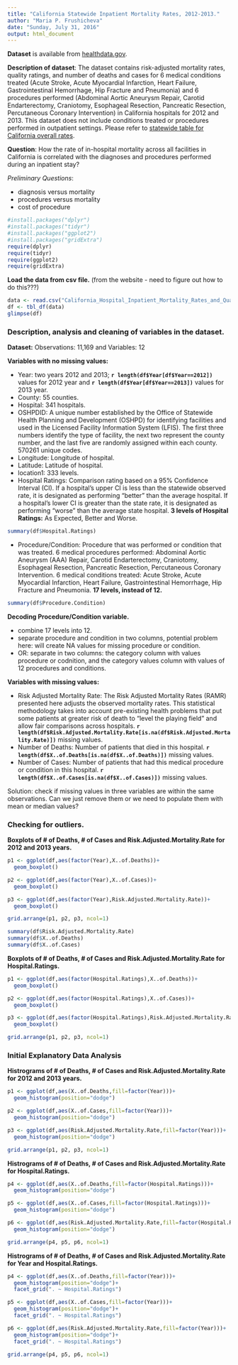---
title: "California Statewide Inpatient Mortality Rates, 2012-2013."
author: "Maria P. Frushicheva"
date: "Sunday, July 31, 2016"
output: html_document
---
__Dataset__ is available from [healthdata.gov](http://www.healthdata.gov/dataset/california-statewide-inpatient-mortality-rates-2012-2013). 

__Description of dataset__: The dataset contains risk-adjusted mortality rates, quality ratings, and number of deaths and cases for 6 medical conditions treated (Acute Stroke, Acute Myocardial Infarction, Heart Failure, Gastrointestinal Hemorrhage, Hip Fracture and Pneumonia) and 6 procedures performed (Abdominal Aortic Aneurysm Repair, Carotid Endarterectomy, Craniotomy, Esophageal Resection, Pancreatic Resection, Percutaneous Coronary Intervention) in California hospitals for 2012 and 2013. This dataset does not include conditions treated or procedures performed in outpatient settings. Please refer to [statewide table for California overall rates](https://chhs.data.ca.gov/Healthcare/California-Statewide-Inpatient-Mortality-Rates-201/nmyg-79m3). 

__Question__: How the rate of in-hospital mortality across all facilities in California is correlated with the diagnoses and procedures performed during an inpatient stay? 

_Preliminary Questions_: 

- diagnosis versus mortality
- procedures versus mortality
- cost of procedure 

```{r,warning=FALSE,echo=FALSE}
#install.packages("dplyr")
#install.packages("tidyr")
#install.packages("ggplot2")
#install.packages("gridExtra")
require(dplyr)
require(tidyr)
require(ggplot2)
require(gridExtra)
```

__Load the data from csv file.__ (from the website - need to figure out how to do this???)
```{r}
data <- read.csv("California_Hospital_Inpatient_Mortality_Rates_and_Quality_Ratings__2012-2013.csv",sep=",",header=TRUE)
df <- tbl_df(data)
glimpse(df)
```

### Description, analysis and cleaning of variables in the dataset.   

__Dataset:__ Observations: 11,169 and Variables: 12

__Variables with no missing values:__

- Year: two years 2012 and 2013; __`r length(df$Year[df$Year==2012])`__ values for 2012 year and __`r length(df$Year[df$Year==2013])`__ values for 2013 year. 
- County: 55 counties.
- Hospital: 341 hospitals. 
- OSHPDID: A unique number established by the Office of Statewide Health Planning and Development (OSHPD) for identifying facilities and used in the Licensed Facility Information System (LFIS). The first three numbers identify the type of facility, the next two represent the county number, and the last five are randomly assigned within each county. 570261 unique codes. 
- Longitude: Longitude of hospital. 
- Latitude: Latitude of hospital.
- location1: 333 levels. 
- Hospital Ratings: Comparison rating based on a 95% Confidence Interval (CI). If a hospital’s upper CI is less than the statewide observed rate, it is designated as performing “better” than the average hospital. If a hospital’s lower CI is greater than the state rate, it is designated as performing “worse” than the average state hospital. __3 levels of Hospital Ratings:__ As Expected, Better and Worse.
```{r}
summary(df$Hospital.Ratings)
```

- Procedure/Condition: Procedure that was performed or condition that was treated. 6 medical procedures performed: Abdominal Aortic Aneurysm (AAA) Repair, Carotid Endarterectomy, Craniotomy, Esophageal Resection, Pancreatic Resection, Percutaneous Coronary Intervention. 6 medical conditions treated: Acute Stroke, Acute Myocardial Infarction, Heart Failure, Gastrointestinal Hemorrhage, Hip Fracture and Pneumonia. __17 levels, instead of 12.__ 
```{r}
summary(df$Procedure.Condition)
```

__Decoding Procedure/Condition variable.__

- combine 17 levels into 12. 
- separate procedure and condition in two columns, potential problem here: will create NA values for missing procedure or condition.
- OR: separate in two columns: the category column with values procedure or codnition, and the category values column with values of 12 procedures and conditions. 

__Variables with missing values:__

- Risk Adjusted Mortality Rate: The Risk Adjusted Mortality Rates (RAMR) presented here adjusts the observed mortality rates. This statistical methodology takes into account pre-existing health problems that put some patients at greater risk of death to “level the playing field” and allow fair comparisons across hospitals. __`r length(df$Risk.Adjusted.Mortality.Rate[is.na(df$Risk.Adjusted.Mortality.Rate)])`__ missing values.
- Number of Deaths: Number of patients that died in this hospital. __`r length(df$X..of.Deaths[is.na(df$X..of.Deaths)])`__ missing values.
- Number of Cases: Number of patients that had this medical procedure or condition in this hospital. __`r length(df$X..of.Cases[is.na(df$X..of.Cases)])`__ missing values.

Solution: check if missing values in three variables are within the same observations. Can we just remove them or we need to populate them with mean or median values?

### Checking for outliers.

__Boxplots of # of Deaths, # of Cases and Risk.Adjusted.Mortality.Rate for 2012 and 2013 years.__ 
```{r}
p1 <- ggplot(df,aes(factor(Year),X..of.Deaths))+
  geom_boxplot()

p2 <- ggplot(df,aes(factor(Year),X..of.Cases))+
  geom_boxplot()

p3 <- ggplot(df,aes(factor(Year),Risk.Adjusted.Mortality.Rate))+
  geom_boxplot()

grid.arrange(p1, p2, p3, ncol=1)

summary(df$Risk.Adjusted.Mortality.Rate)
summary(df$X..of.Deaths)
summary(df$X..of.Cases)
```

__Boxplots of # of Deaths, # of Cases and Risk.Adjusted.Mortality.Rate for Hospital.Ratings.__ 
```{r}
p1 <- ggplot(df,aes(factor(Hospital.Ratings),X..of.Deaths))+
  geom_boxplot()

p2 <- ggplot(df,aes(factor(Hospital.Ratings),X..of.Cases))+
  geom_boxplot()

p3 <- ggplot(df,aes(factor(Hospital.Ratings),Risk.Adjusted.Mortality.Rate))+
  geom_boxplot()

grid.arrange(p1, p2, p3, ncol=1)
```

### Initial Explanatory Data Analysis

__Histrograms of # of Deaths, # of Cases and Risk.Adjusted.Mortality.Rate for 2012 and 2013 years.__ 
```{r}
p1 <- ggplot(df,aes(X..of.Deaths,fill=factor(Year)))+
  geom_histogram(position="dodge")

p2 <- ggplot(df,aes(X..of.Cases,fill=factor(Year)))+
  geom_histogram(position="dodge")

p3 <- ggplot(df,aes(Risk.Adjusted.Mortality.Rate,fill=factor(Year)))+
  geom_histogram(position="dodge")

grid.arrange(p1, p2, p3, ncol=1)
```

__Histrograms of # of Deaths, # of Cases and Risk.Adjusted.Mortality.Rate for Hospital.Ratings.__ 
```{r}
p4 <- ggplot(df,aes(X..of.Deaths,fill=factor(Hospital.Ratings)))+
  geom_histogram(position="dodge")

p5 <- ggplot(df,aes(X..of.Cases,fill=factor(Hospital.Ratings)))+
  geom_histogram(position="dodge")

p6 <- ggplot(df,aes(Risk.Adjusted.Mortality.Rate,fill=factor(Hospital.Ratings)))+
  geom_histogram(position="dodge")

grid.arrange(p4, p5, p6, ncol=1)
```

__Histrograms of # of Deaths, # of Cases and Risk.Adjusted.Mortality.Rate for Year and Hospital.Ratings.__ 
```{r}
p4 <- ggplot(df,aes(X..of.Deaths,fill=factor(Year)))+
  geom_histogram(position="dodge")+
  facet_grid(". ~ Hospital.Ratings")

p5 <- ggplot(df,aes(X..of.Cases,fill=factor(Year)))+
  geom_histogram(position="dodge")+
  facet_grid(". ~ Hospital.Ratings")

p6 <- ggplot(df,aes(Risk.Adjusted.Mortality.Rate,fill=factor(Year)))+
  geom_histogram(position="dodge")+
  facet_grid(". ~ Hospital.Ratings")

grid.arrange(p4, p5, p6, ncol=1)
```




